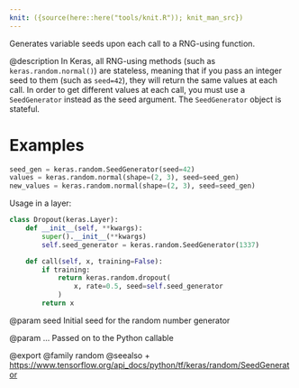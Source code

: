 ```yaml
---
knit: ({source(here::here("tools/knit.R")); knit_man_src})
---
```

Generates variable seeds upon each call to a RNG-using function.

@description
In Keras, all RNG-using methods (such as `keras.random.normal()`)
are stateless, meaning that if you pass an integer seed to them
(such as `seed=42`), they will return the same values at each call.
In order to get different values at each call, you must use a
`SeedGenerator` instead as the seed argument. The `SeedGenerator`
object is stateful.

# Examples
```python
seed_gen = keras.random.SeedGenerator(seed=42)
values = keras.random.normal(shape=(2, 3), seed=seed_gen)
new_values = keras.random.normal(shape=(2, 3), seed=seed_gen)
```

Usage in a layer:

```python
class Dropout(keras.Layer):
    def __init__(self, **kwargs):
        super().__init__(**kwargs)
        self.seed_generator = keras.random.SeedGenerator(1337)

    def call(self, x, training=False):
        if training:
            return keras.random.dropout(
                x, rate=0.5, seed=self.seed_generator
            )
        return x
```

@param seed
Initial seed for the random number generator

@param ...
Passed on to the Python callable

@export
@family random
@seealso
+ <https://www.tensorflow.org/api_docs/python/tf/keras/random/SeedGenerator>

